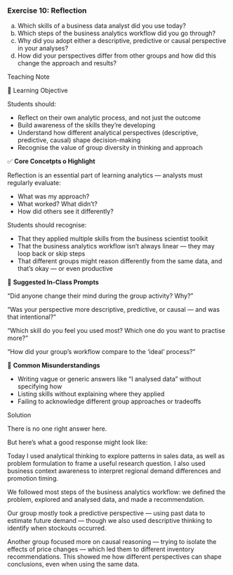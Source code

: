 <!-- question-type: inclass -->
### Exercise 10: Reflection

(a) Which skills of a business data analyst did you use today?
(b) Which steps of the business analytics workflow did you go through?
(c) Why did you adopt either a descriptive, predictive or causal perspective in your analyses? 
(d) How did your perspectives differ from other groups and how did this change the approach and results?

<!-- BEGIN PROFILE:r-teaching-guide -->
::: {.content-visible when-profile="r-teaching-guide"}

::: {.teaching-block}

::: {.teaching-block-header}
Teaching Note
:::

::: {.teaching-block-body}

🎯 Learning Objective

Students should:

- Reflect on their own analytic process, and not just the outcome
- Build awareness of the skills they’re developing
- Understand how different analytical perspectives (descriptive, predictive, causal) shape decision-making
- Recognise the value of group diversity in thinking and approach

✅  **Core Concetpts o Highlight**

Reflection is an essential part of learning analytics — analysts must regularly evaluate:

- What was my approach?
- What worked? What didn’t?
- How did others see it differently?

Students should recognise:

- That they applied multiple skills from the business scientist toolkit
- That the business analytics workflow isn’t always linear — they may loop back or skip steps
- That different groups might reason differently from the same data, and that’s okay — or even productive

💬 **Suggested In-Class Prompts**

“Did anyone change their mind during the group activity? Why?”

“Was your perspective more descriptive, predictive, or causal — and was that intentional?”

“Which skill do you feel you used most? Which one do you want to practise more?”

“How did your group’s workflow compare to the ‘ideal’ process?”

📌 **Common Misunderstandings**

- Writing vague or generic answers like “I analysed data” without specifying how
- Listing skills without explaining where they applied
- Failing to acknowledge different group approaches or tradeoffs
:::

:::

:::
<!-- END PROFILE:r-teaching-guide -->

<!-- BEGIN PROFILE:r-solutions -->
::: {.content-visible when-profile="r-solutions" when-profile="r-teaching-guide"}

::: {.solution-block}

::: {.solution-block-header}
Solution
:::

::: {.solution-block-body}

There is no one right answer here. 

But here's what a good response might look like:

Today I used analytical thinking to explore patterns in sales data, as well as problem formulation to frame a useful research question. I also used business context awareness to interpret regional demand differences and promotion timing.

We followed most steps of the business analytics workflow: we defined the problem, explored and analysed data, and made a recommendation.

Our group mostly took a predictive perspective — using past data to estimate future demand — though we also used descriptive thinking to identify when stockouts occurred.

Another group focused more on causal reasoning — trying to isolate the effects of price changes — which led them to different inventory recommendations. This showed me how different perspectives can shape conclusions, even when using the same data.

:::

:::

:::
<!-- END PROFILE:r-solutions -->
